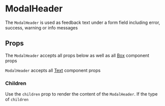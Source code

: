 


# ModalHeader

The `ModalHeader` is used as feedback text under a form field including error, success, warning or info messages

<Canvas>
  <Story id="components-componentlibrary-modalheader--default-story" />
</Canvas>

## Props

The `ModalHeader` accepts all props below as well as all [Box](/docs/components-ui-box--default-story#props) component props

<ArgsTable of={ModalHeader} />

`ModalHeader` accepts all [Text](/docs/components-componentlibrary-text--default-story#props) component props

<ArgsTable of={Text} />

### Children

Use the `children` prop to render the content of the `ModalHeader`. If the type of `children`
